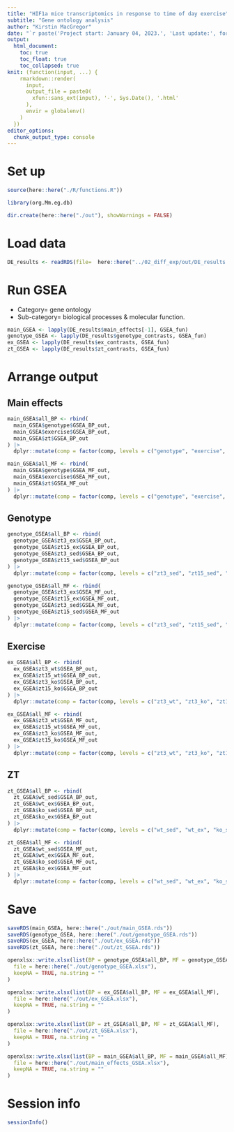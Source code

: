 ```yaml
---
title: "HIF1a mice transcriptomics in response to time of day exercise"
subtitle: "Gene ontology analysis"
author: "Kirstin MacGregor"
date: "`r paste('Project start: January 04, 2023.', 'Last update:', format(Sys.time(), '%B %d, %Y'))`"
output:
  html_document:
    toc: true
    toc_float: true
    toc_collapsed: true
knit: (function(input, ...) {
    rmarkdown::render(
      input,
      output_file = paste0(
        xfun::sans_ext(input), '-', Sys.Date(), '.html'
      ),
      envir = globalenv()
    )
  })
editor_options: 
  chunk_output_type: console
---
```

<style>
#TOC {
  background: url("https://medarbetare.ki.se/sites/default/files/styles/article_full_width/public/qbank/ki_logo_liggande_exempel.jpg?itok=JTRhQLNk");
  background-size: contain;
  padding-top: 100px !important;
  background-repeat: no-repeat;
}
</style>

# Set up
```r
source(here::here("./R/functions.R"))

library(org.Mm.eg.db)

dir.create(here::here("./out"), showWarnings = FALSE)
```

# Load data
```r
DE_results <- readRDS(file=  here::here("../02_diff_exp/out/DE_results.rda"))
```

# Run GSEA
* Category= gene ontology 
* Sub-category= biological processes & molecular function.
```r
main_GSEA <- lapply(DE_results$main_effects[-1], GSEA_fun)
genotype_GSEA <- lapply(DE_results$genotype_contrasts, GSEA_fun)
ex_GSEA <- lapply(DE_results$ex_contrasts, GSEA_fun)
zt_GSEA <- lapply(DE_results$zt_contrasts, GSEA_fun)
```

# Arrange output

## Main effects
```r
main_GSEA$all_BP <- rbind(
  main_GSEA$genotype$GSEA_BP_out,
  main_GSEA$exercise$GSEA_BP_out,
  main_GSEA$zt$GSEA_BP_out
) |>
  dplyr::mutate(comp = factor(comp, levels = c("genotype", "exercise", "zt")))

main_GSEA$all_MF <- rbind(
  main_GSEA$genotype$GSEA_MF_out,
  main_GSEA$exercise$GSEA_MF_out,
  main_GSEA$zt$GSEA_MF_out
) |>
  dplyr::mutate(comp = factor(comp, levels = c("genotype", "exercise", "zt")))
```

## Genotype
```r
genotype_GSEA$all_BP <- rbind(
  genotype_GSEA$zt3_ex$GSEA_BP_out,
  genotype_GSEA$zt15_ex$GSEA_BP_out,
  genotype_GSEA$zt3_sed$GSEA_BP_out,
  genotype_GSEA$zt15_sed$GSEA_BP_out
) |>
  dplyr::mutate(comp = factor(comp, levels = c("zt3_sed", "zt15_sed", "zt3_ex", "zt15_ex")))

genotype_GSEA$all_MF <- rbind(
  genotype_GSEA$zt3_ex$GSEA_MF_out,
  genotype_GSEA$zt15_ex$GSEA_MF_out,
  genotype_GSEA$zt3_sed$GSEA_MF_out,
  genotype_GSEA$zt15_sed$GSEA_MF_out
) |>
  dplyr::mutate(comp = factor(comp, levels = c("zt3_sed", "zt15_sed", "zt3_ex", "zt15_ex")))
```

## Exercise
```r
ex_GSEA$all_BP <- rbind(
  ex_GSEA$zt3_wt$GSEA_BP_out,
  ex_GSEA$zt15_wt$GSEA_BP_out,
  ex_GSEA$zt3_ko$GSEA_BP_out,
  ex_GSEA$zt15_ko$GSEA_BP_out
) |>
  dplyr::mutate(comp = factor(comp, levels = c("zt3_wt", "zt3_ko", "zt15_wt", "zt15_ko")))

ex_GSEA$all_MF <- rbind(
  ex_GSEA$zt3_wt$GSEA_MF_out,
  ex_GSEA$zt15_wt$GSEA_MF_out,
  ex_GSEA$zt3_ko$GSEA_MF_out,
  ex_GSEA$zt15_ko$GSEA_MF_out
) |>
  dplyr::mutate(comp = factor(comp, levels = c("zt3_wt", "zt3_ko", "zt15_wt", "zt15_ko")))
```

## ZT
```r
zt_GSEA$all_BP <- rbind(
  zt_GSEA$wt_sed$GSEA_BP_out,
  zt_GSEA$wt_ex$GSEA_BP_out,
  zt_GSEA$ko_sed$GSEA_BP_out,
  zt_GSEA$ko_ex$GSEA_BP_out
) |>
  dplyr::mutate(comp = factor(comp, levels = c("wt_sed", "wt_ex", "ko_sed", "ko_ex")))

zt_GSEA$all_MF <- rbind(
  zt_GSEA$wt_sed$GSEA_MF_out,
  zt_GSEA$wt_ex$GSEA_MF_out,
  zt_GSEA$ko_sed$GSEA_MF_out,
  zt_GSEA$ko_ex$GSEA_MF_out
) |>
  dplyr::mutate(comp = factor(comp, levels = c("wt_sed", "wt_ex", "ko_sed", "ko_ex")))
```

# Save 
```r
saveRDS(main_GSEA, here::here("./out/main_GSEA.rds"))
saveRDS(genotype_GSEA, here::here("./out/genotype_GSEA.rds"))
saveRDS(ex_GSEA, here::here("./out/ex_GSEA.rds"))
saveRDS(zt_GSEA, here::here("./out/zt_GSEA.rds"))

openxlsx::write.xlsx(list(BP = genotype_GSEA$all_BP, MF = genotype_GSEA$all_MF),
  file = here::here("./out/genotype_GSEA.xlsx"),
  keepNA = TRUE, na.string = ""
)

openxlsx::write.xlsx(list(BP = ex_GSEA$all_BP, MF = ex_GSEA$all_MF),
  file = here::here("./out/ex_GSEA.xlsx"),
  keepNA = TRUE, na.string = ""
)

openxlsx::write.xlsx(list(BP = zt_GSEA$all_BP, MF = zt_GSEA$all_MF),
  file = here::here("./out/zt_GSEA.xlsx"),
  keepNA = TRUE, na.string = ""
)

openxlsx::write.xlsx(list(BP = main_GSEA$all_BP, MF = main_GSEA$all_MF),
  file = here::here("./out/main_effects_GSEA.xlsx"),
  keepNA = TRUE, na.string = ""
)
```

# Session info
```r
sessionInfo()
```


